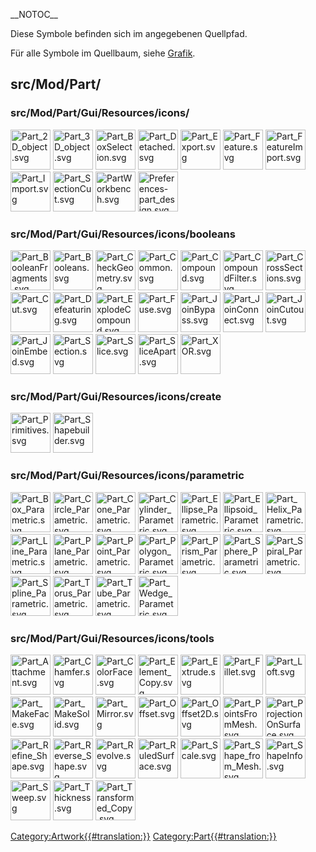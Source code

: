 __NOTOC__
<languages/>

Diese Symbole befinden sich im angegebenen Quellpfad. 

Für alle Symbole im Quellbaum, siehe [[Artwork/de|Grafik]].

== src/Mod/Part/ ==

=== src/Mod/Part/Gui/Resources/icons/ ===

[[File:Part_2D_object.svg|64px]]
[[File:Part_3D_object.svg|64px]]
[[File:Part_BoxSelection.svg|64px]]
[[File:Part_Detached.svg|64px]]
[[File:Part_Export.svg|64px]]
[[File:Part_Feature.svg|64px]]
[[File:Part_FeatureImport.svg|64px]]
[[File:Part_Import.svg|64px]]
[[File:Part_SectionCut.svg|64px]]
[[File:PartWorkbench.svg|64px]]
[[File:Preferences-part_design.svg|64px]]

=== src/Mod/Part/Gui/Resources/icons/booleans ===

[[File:Part_BooleanFragments.svg|64px]]
[[File:Part_Booleans.svg|64px]]
[[File:Part_CheckGeometry.svg|64px]]
[[File:Part_Common.svg|64px]]
[[File:Part_Compound.svg|64px]]
[[File:Part_CompoundFilter.svg|64px]]
[[File:Part_CrossSections.svg|64px]]
[[File:Part_Cut.svg|64px]]
[[File:Part_Defeaturing.svg|64px]]
[[File:Part_ExplodeCompound.svg|64px]]
[[File:Part_Fuse.svg|64px]]
[[File:Part_JoinBypass.svg|64px]]
[[File:Part_JoinConnect.svg|64px]]
[[File:Part_JoinCutout.svg|64px]]
[[File:Part_JoinEmbed.svg|64px]]
[[File:Part_Section.svg|64px]]
[[File:Part_Slice.svg|64px]]
[[File:Part_SliceApart.svg|64px]]
[[File:Part_XOR.svg|64px]]

=== src/Mod/Part/Gui/Resources/icons/create ===

[[File:Part_Primitives.svg|64px]]
[[File:Part_Shapebuilder.svg|64px]]

=== src/Mod/Part/Gui/Resources/icons/parametric ===

[[File:Part_Box_Parametric.svg|64px]]
[[File:Part_Circle_Parametric.svg|64px]]
[[File:Part_Cone_Parametric.svg|64px]]
[[File:Part_Cylinder_Parametric.svg|64px]]
[[File:Part_Ellipse_Parametric.svg|64px]]
[[File:Part_Ellipsoid_Parametric.svg|64px]]
[[File:Part_Helix_Parametric.svg|64px]]
[[File:Part_Line_Parametric.svg|64px]]
[[File:Part_Plane_Parametric.svg|64px]]
[[File:Part_Point_Parametric.svg|64px]]
[[File:Part_Polygon_Parametric.svg|64px]]
[[File:Part_Prism_Parametric.svg|64px]]
[[File:Part_Sphere_Parametric.svg|64px]]
[[File:Part_Spiral_Parametric.svg|64px]]
[[File:Part_Spline_Parametric.svg|64px]]
[[File:Part_Torus_Parametric.svg|64px]]
[[File:Part_Tube_Parametric.svg|64px]]
[[File:Part_Wedge_Parametric.svg|64px]]

=== src/Mod/Part/Gui/Resources/icons/tools ===

[[File:Part_Attachment.svg|64px]]
[[File:Part_Chamfer.svg|64px]]
[[File:Part_ColorFace.svg|64px]]
[[File:Part_Element_Copy.svg|64px]]
[[File:Part_Extrude.svg|64px]]
[[File:Part_Fillet.svg|64px]]
[[File:Part_Loft.svg|64px]]
[[File:Part_MakeFace.svg|64px]]
[[File:Part_MakeSolid.svg|64px]]
[[File:Part_Mirror.svg|64px]]
[[File:Part_Offset.svg|64px]]
[[File:Part_Offset2D.svg|64px]]
[[File:Part_PointsFromMesh.svg|64px]]
[[File:Part_ProjectionOnSurface.svg|64px]]
[[File:Part_Refine_Shape.svg|64px]]
[[File:Part_Reverse_Shape.svg|64px]]
[[File:Part_Revolve.svg|64px]]
[[File:Part_RuledSurface.svg|64px]]
[[File:Part_Scale.svg|64px]]
[[File:Part_Shape_from_Mesh.svg|64px]]
[[File:Part_ShapeInfo.svg|64px]]
[[File:Part_Sweep.svg|64px]]
[[File:Part_Thickness.svg|64px]]
[[File:Part_Transformed_Copy.svg|64px]]


[[Category:Artwork{{#translation:}}]]
<noinclude>[[Category:Part{{#translation:}}]]</noinclude> <!-- we don't want this transcluded -->